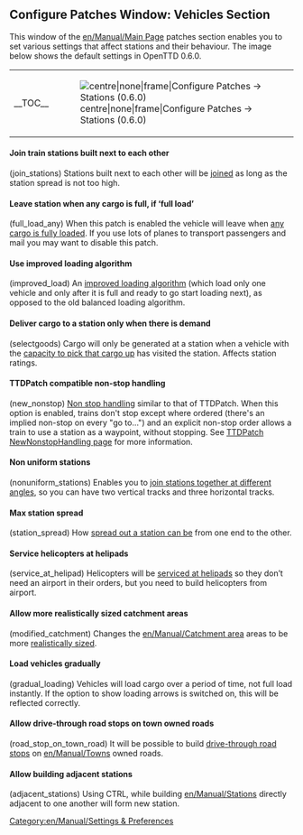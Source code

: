 {{en/Archive/Manual/Settings/Patch Config}}

==Configure Patches Window: Vehicles Section==
This window of the [[en/Manual/Main Page]] patches section enables you to set various settings that affect stations and their behaviour. The image below shows the default settings in OpenTTD 0.6.0.
{| align="center"
|- valign="top"
|__TOC__
|[[File:en/Archive/Manual/Settings/0.6.0 configurepatches stations.png|centre|none|frame|Configure Patches -> Stations (0.6.0)]]
|}

====Join train stations built next to each other====
(join_stations) Stations built next to each other will be [[en/Archive/Manual/Settings/Join train stations|joined]] as long as the station spread is not too high.

====Leave station when any cargo is full, if ‘full load’====
(full_load_any) When this patch is enabled the vehicle will leave when [[en/Archive/Manual/Settings/Full load any cargo|any cargo is fully loaded]]. If you use lots of planes to transport passengers and mail you may want to disable this patch.

====Use improved loading algorithm====
(improved_load) An [[en/Archive/Manual/Settings/Improved Loading|improved loading algorithm]] (which load only one vehicle and only after it is full and ready to go start loading next), as opposed to the old balanced loading algorithm.

====Deliver cargo to a station only when there is demand====
(selectgoods) Cargo will only be generated at a station when a vehicle with the [[en/Archive/Manual/Settings/Select goods|capacity to pick that cargo up]] has visited the station.  Affects station ratings.

====TTDPatch compatible non-stop handling====
(new_nonstop) [[en/Archive/Manual/Non-stop|Non stop handling]] similar to that of TTDPatch.
When this option is enabled, trains don't stop except where ordered (there's an implied non-stop on every "go to...") and an explicit non-stop order allows a train to use a station as a waypoint, without stopping.  See [http://wiki.ttdpatch.net/tiki-index.php?page=NewNonstopHandling TTDPatch NewNonstopHandling page] for more information.

====Non uniform stations====
(nonuniform_stations) Enables you to [[en/Archive/Manual/Settings/Nonuniform stations|join stations together at different angles]], so you can have two vertical tracks and three horizontal tracks.

====Max station spread====
(station_spread) How [[en/Archive/Manual/Settings/Change station spread|spread out a station can be]] from one end to the other.

====Service helicopters at helipads====
(service_at_helipad) Helicopters will be [[en/Archive/Manual/Settings/Service at helipad|serviced at helipads]] so they don’t need an airport in their orders, but you need to build helicopters from airport.

====Allow more realistically sized catchment areas====
(modified_catchment) Changes the [[en/Manual/Catchment area]] areas to be more [[en/Archive/Manual/Settings/Modified catchment|realistically sized]].

====Load vehicles gradually====
(gradual_loading) Vehicles will load cargo over a period of time, not full load instantly. If the option to show loading arrows is switched on, this will be reflected correctly.

==== Allow drive-through road stops on town owned roads ====
(road_stop_on_town_road) It will be possible to build [[en/Manual/Drive-through Road Stops|drive-through road stops]] on [[en/Manual/Towns]] owned roads.

==== Allow building adjacent stations ====
(adjacent_stations) Using CTRL, while building [[en/Manual/Stations]] directly adjacent to one another will form new station.



[[Category:en/Manual/Settings & Preferences]]